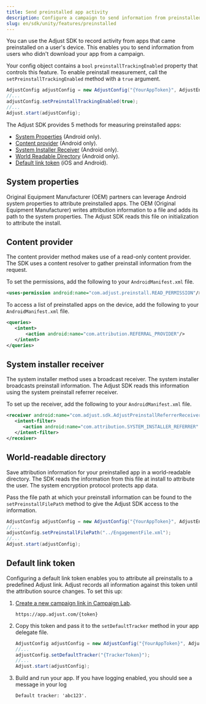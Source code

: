 ```yaml
---
title: Send preinstalled app activity
description: Configure a campaign to send information from preinstalled apps.
slug: en/sdk/unity/features/preinstalled
---
```


You can use the Adjust SDK to record activity from apps that came preinstalled on a user's device. This enables you to send information from users who didn't download your app from a campaign.

Your config object contains a `bool` `preinstallTrackingEnabled` property that controls this feature. To enable preinstall measurement, call the `setPreinstallTrackingEnabled` method with a `true` argument.

```cs
AdjustConfig adjustConfig = new AdjustConfig("{YourAppToken}", AdjustEnvironment.Sandbox, true);
//...
adjustConfig.setPreinstallTrackingEnabled(true);
//...
Adjust.start(adjustConfig);
```

The Adjust SDK provides 5 methods for measuring preinstalled apps:

-  [System Properties](#system-properties) (Android only).
-  [Content provider](#content-provider) (Android only).
-  [System Installer Receiver](#system-installer-receiver) (Android only).
-  [World Readable Directory](#world-readable-directory) (Android only).
-  [Default link token](#default-link-token) (iOS and Android).

## System properties

Original Equipment Manufacturer (OEM) partners can leverage Android system properties to attribute preinstalled apps. The OEM (Original Equipment Manufacturer) writes attribution information to a file and adds its path to the system properties. The Adjust SDK reads this file on initialization to attribute the install.

## Content provider

The content provider method makes use of a read-only content provider. The SDK uses a content resolver to gather preinstall information from the request.

To set the permissions, add the following to your `AndroidManifest.xml` file.

```xml title="AndroidManifest.xml"
<uses-permission android:name="com.adjust.preinstall.READ_PERMISSION"/>
```

To access a list of preinstalled apps on the device, add the following to your `AndroidManifest.xml` file.

```xml title="AndroidManifest.xml"
<queries>
   <intent>
       <action android:name="com.attribution.REFERRAL_PROVIDER"/>
   </intent>
</queries>
```

## System installer receiver

The system installer method uses a broadcast receiver. The system installer broadcasts preinstall information. The Adjust SDK reads this information using the system preinstall referrer receiver.

To set up the receiver, add the following to your `AndroidManifest.xml` file.

```xml title="AndroidManifest.xml"
<receiver android:name="com.adjust.sdk.AdjustPreinstallReferrerReceiver">
   <intent-filter>
      <action android:name="com.attribution.SYSTEM_INSTALLER_REFERRER" />
   </intent-filter>
</receiver>
```

## World-readable directory

Save attribution information for your preinstalled app in a world-readable directory. The SDK reads the information from this file at install to attribute the user. The system encryption protocol protects app data.

Pass the file path at which your preinstall information can be found to the `setPreinstallFilePath` method to give the Adjust SDK access to the information.

```cs
AdjustConfig adjustConfig = new AdjustConfig("{YourAppToken}", AdjustEnvironment.Sandbox, true);
//...
adjustConfig.setPreinstallFilePath("../EngagementFile.xml");
//...
Adjust.start(adjustConfig);
```

## Default link token

Configuring a default link token enables you to attribute all preinstalls to a predefined Adjust link. Adjust records all information against this token until the attribution source changes. To set this up:

1. [Create a new campaign link in Campaign Lab](https://help.adjust.com/en/article/links).

   ```http "{token}"
   https://app.adjust.com/{token}
   ```

2. Copy this token and pass it to the `setDefaultTracker` method in your app delegate file.

   ```cs
   AdjustConfig adjustConfig = new AdjustConfig("{YourAppToken}", AdjustEnvironment.Sandbox);
   //...
   adjustConfig.setDefaultTracker("{TrackerToken}");
   //...
   Adjust.start(adjustConfig);
   ```

3. Build and run your app. If you have logging enabled, you should see a message in your log

   ```text
   Default tracker: 'abc123'.
   ```
